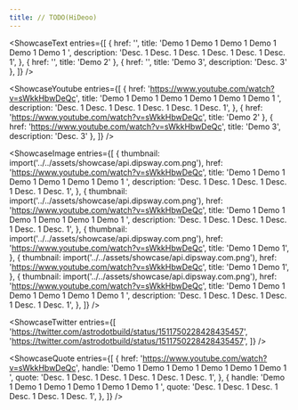 ```yaml
---
title: // TODO(HiDeoo)
---
```



<ShowcaseText
  entries={[
    {
      href: '',
      title: 'Demo 1 Demo 1 Demo 1 Demo 1 Demo 1 Demo 1 ',
      description: 'Desc. 1 Desc. 1 Desc. 1 Desc. 1 Desc. 1 Desc. 1',
    },
    { href: '', title: 'Demo 2' },
    { href: '', title: 'Demo 3', description: 'Desc. 3' },
  ]}
/>


<ShowcaseYoutube
  entries={[
    {
      href: 'https://www.youtube.com/watch?v=sWkkHbwDeQc',
      title: 'Demo 1 Demo 1 Demo 1 Demo 1 Demo 1 Demo 1 ',
      description: 'Desc. 1 Desc. 1 Desc. 1 Desc. 1 Desc. 1 Desc. 1',
    },
    { href: 'https://www.youtube.com/watch?v=sWkkHbwDeQc', title: 'Demo 2' },
    { href: 'https://www.youtube.com/watch?v=sWkkHbwDeQc', title: 'Demo 3', description: 'Desc. 3' },
  ]}
/>


<ShowcaseImage
  entries={[
    {
      thumbnail: import('../../assets/showcase/api.dipsway.com.png'),
      href: 'https://www.youtube.com/watch?v=sWkkHbwDeQc',
      title: 'Demo 1 Demo 1 Demo 1 Demo 1 Demo 1 Demo 1 ',
      description: 'Desc. 1 Desc. 1 Desc. 1 Desc. 1 Desc. 1 Desc. 1',
    },
    {
      thumbnail: import('../../assets/showcase/api.dipsway.com.png'),
      href: 'https://www.youtube.com/watch?v=sWkkHbwDeQc',
      title: 'Demo 1 Demo 1 Demo 1 Demo 1 Demo 1 Demo 1 ',
      description: 'Desc. 1 Desc. 1 Desc. 1 Desc. 1 Desc. 1 Desc. 1',
    },
    {
      thumbnail: import('../../assets/showcase/api.dipsway.com.png'),
      href: 'https://www.youtube.com/watch?v=sWkkHbwDeQc',
      title: 'Demo 1 Demo 1',
    },
    {
      thumbnail: import('../../assets/showcase/api.dipsway.com.png'),
      href: 'https://www.youtube.com/watch?v=sWkkHbwDeQc',
      title: 'Demo 1 Demo 1',
    },
    {
      thumbnail: import('../../assets/showcase/api.dipsway.com.png'),
      href: 'https://www.youtube.com/watch?v=sWkkHbwDeQc',
      title: 'Demo 1 Demo 1 Demo 1 Demo 1 Demo 1 Demo 1 ',
      description: 'Desc. 1 Desc. 1 Desc. 1 Desc. 1 Desc. 1 Desc. 1',
    },
  ]}
/>


<ShowcaseTwitter
  entries={[
    'https://twitter.com/astrodotbuild/status/1511750228428435457',
    'https://twitter.com/astrodotbuild/status/1511750228428435457',
  ]}
/>


<ShowcaseQuote
  entries={[
    {
      href: 'https://www.youtube.com/watch?v=sWkkHbwDeQc',
      handle: 'Demo 1 Demo 1 Demo 1 Demo 1 Demo 1 Demo 1 ',
      quote: 'Desc. 1 Desc. 1 Desc. 1 Desc. 1 Desc. 1 Desc. 1',
    },
    {
      handle: 'Demo 1 Demo 1 Demo 1 Demo 1 Demo 1 Demo 1 ',
      quote: 'Desc. 1 Desc. 1 Desc. 1 Desc. 1 Desc. 1 Desc. 1',
    },
  ]}
/>
